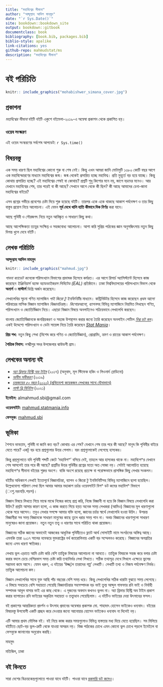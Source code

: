 --- 
title: "মহাবিশ্বের সীমানা"
author: "আব্দুল্যাহ আদিল মাহমুদ"
date: "`r Sys.Date()`"
site: bookdown::bookdown_site
output: bookdown::gitbook
documentclass: book
bibliography: [book.bib, packages.bib]
biblio-style: apalike
link-citations: yes
github-repo: mahmudstat/ms
description: "মহাবিশ্বের সীমানা"
---

# বই পরিচিতি {-}

```{r cover, echo=FALSE, fig.cap = "Book Cover", fig.align = 'center', out.width = '50%'}
knitr:: include_graphics("mohabishwer_simana_cover.jpg")
```

## প্রকাশনা {-}

*মহাবিশ্বের সীমানা* বইটি বইটি একুশে বইমেলা-২০১৯-এ অন্বেষা প্রকাশন থেকে প্রকাশিত হয়। 

### ওয়েব সংস্করণ {-}

এই ওয়েব সংস্করণের সর্বশেষ আপডেট: `r Sys.time()`

## বিষয়বস্তু  {-}

এক সময় ধারণা ছিল মহাবিশ্বের কোনো শুরু বা শেষ নেই। কিন্তু এখন আমরা জানি মোটামুটি ১৩৮০ কোটি বছর আগে এক মহাবিস্ফোরণের মাধ্যমে মহাবিশ্বের জন্ম। জন্ম থেকেই প্রসারিত হচ্ছে মহাবিশ্ব। প্রতি মুহূর্তে বড় হয়ে যাচ্ছে। কিন্তু কোথায় প্রসারিত হচ্ছে? এই মহাবিশ্বের শেষই বা কোথায়? প্রশ্নটি শুধু কিশোর মনে নয়, জাগে বড়দের মনেও। আর যেখানে মহাবিশ্বের শেষ, তার পরেই বা কী আছে? সেখানে আগে থেকে কী ছিল? কী আছে আমাদের চেনা-জানা মহাবিশ্বের বাইরে? 

এসব প্রশ্নের গভীরে প্রবেশের চেষ্টা দিয়ে শুরু হয়েছে বইটি। তারপর একে একে থাকছে আকাশ পর্যবেক্ষণ ও তার কিছু বাস্তুব প্রয়োগ নিয়ে আলোচনা। এই যেমন **সূর্য দেখে খালি হাতি কীভাবে দিক নির্ণয়** করা যাবে। 

আছে পৃথিবী ও সৌরজগৎ নিয়ে নতুন আবিষ্কৃত ও সাধারণ কিছু কথা। 

আছে আপেক্ষিকতা তত্ত্বের সংক্ষিপ্ত ও সহজবোধ্য আলোচনা। আশা করি সুপ্রিয় পাঠকের জ্ঞান অনুসন্ধিৎসায় নতুন কিছু দিগন্ত খুলে দেবে বইটি। 

## লেখক পরিচিতি {-}

**আব্দুল্যাহ আদিল মাহমুদ** 

```{r author, echo=FALSE, fig.cap = "Author", fig.align = 'center', out.width = '50%'}
knitr:: include_graphics("mahmud.jpg")
```

*পাবনা ক্যাডেট কলেজে* পরিসংখ্যান বিভাগের প্রভাষক হিসেবে কর্মরত। এর আগে রিসার্চ অ্যাসিস্ট্যান্ট হিসেবে কাজ করেছেন *ইঞ্জিনিয়ার্স অ্যান্ড অ্যাডভাইজরস লিমিটেড (EAL)* প্রতিষ্ঠানে।  ঢাকা বিশ্ববিদ্যালয়ের পরিসংখ্যান বিভাগ থেকে **অনার্স** ও **মাস্টার্স** ডিগ্রি অর্জন করেছেন। 

লেখালেখির সূচনা গণিত ম্যাগাজিন *পাই জিরো টু ইনফিনিটি*র মাধ্যমে। কন্ট্রিবিউটর হিসেবে কাজ করেছেন *প্রথম আলো* পরিবারের মাসিক বিজ্ঞান ম্যাগাজিন *বিজ্ঞানচিন্তা*য়। *কিশোরআলো*, *ব্যাপন*সহ বিভিন্ন ম্যাগাজিনে নিয়মিত লিখছেন গণিত, পরিসংখ্যান ও জ্যোতির্বিজ্ঞান নিয়ে। এছাড়া বিজ্ঞান বিষয়ে অনলাইনেও সক্রিয়ভাবে লেখালেখি করছেন। 

বাংলায় জ্যোতির্বিজ্ঞানকে জনপ্রিয়করণ ও সহজে উপস্থাপন করার জন্যে তৈরি করেছেন অনলাইন পোর্টাল [*বিশ্ব ডট কম*](https://sky.bishwo.com)।  একই উদ্দেশ্যে পরিসংখ্যান ও ডেটা সায়েন্স নিয়ে তৈরি করেছেন [*Stat Mania*](https://www.statmania.info)।

**প্রিয় শখ:** নতুন কিছু শেখা (বিশেষ করে গণিত ও জ্যোতির্বিজ্ঞান), প্রোগ্রামিং, ভ্রমণ ও রাতের আকাশ পর্যবেক্ষণ। 

**পৈত্রিক নিবাস:** লক্ষ্মীপুর সদর উপজেলার ঝাউডগী গ্রাম।

## লেখকের অনান্য বই {-}

- *[অ্যা ব্রিফার হিস্ট্রি অব টাইম](https://www.rokomari.com/book/author/47631)* (২০১৭) (অনুবাদ, মূল স্টিফেক হকিং ও লিওনার্দ ম্লোডিনো)
- *[অসীম সমীকরণ](https://www.rokomari.com/book/author/47631)* (২০১৯) 
- [*চন্দ্রজয়ের ৫০ বছর* (২০২০) (প্রথিতযশা কয়েকজন লেখকের সাথে যৌথভাবে)](https://www.rokomari.com/book/194398/chandrojoyer-50-bochor)
- *[লাস্ট থ্রি মিনিটস](https://l3m.bishwo.com)* (২০২১) 


**ইমেইল:** almahmud.sbi@gmail.com

**ওয়েবসাইট:** [mahmud.statmania.info](https://mahmud.statmania.info)

**ফেসবুক:** [mahmud.sbi](https://fb.com/mahmud.sbi)

## ভূমিকা {-}

শৈশবে ভাবতাম, পৃথিবী না জানি কত বড়? কোথায় এর শেষ? যেখানে শেষ তার পরে কী আছে? মানুষ কি পৃথিবীর বাইরে যেতে পারে? একটু বড় হয়ে প্রশ্নগুলোর উত্তর পেলাম। বরং প্রশ্নগুলোকেই লেগেছে হাস্যকর। 

কিন্তু প্রশ্নগুলোতে যদি পৃথিবী শব্দটি কেটে ‘মহাবিশ^’ বসিয়ে দেই, তাহলে আর হাস্যকর থাকে না। মহাবিশে^র যেখানে শেষ আসলেই তার পরে কী আছে? প্রশ্নটির উত্তর পৃথিবীর প্রশ্নের মতো অত সোজা নয়। সেটাই আলোচিত হয়েছে মহাবিশে^র সীমানা বইয়ের শুরুর অংশে। বাকি অংশে রয়েছে প্রত্যক্ষ বা পরোক্ষভাবে প্রাসঙ্গিক কিছু লেখার সংকলন। 

বইটির অধিকাংশ লেখাই ইতোপূর্বে বিজ্ঞানচিন্তা, ব্যাপন ও জিরো টু ইনফিনিটিসহ বিভিন্ন ম্যাগাজিনে ছাপা হয়েছিল। উল্লেখযোগ্য পরিমাণ লেখা ছিল আবার আমার মহাকাশ চর্চার ওয়েবসাইট বিশ^ ডট কমের মহাবিশ^ বিভাগে (ংশু.নরংযড়ি.পড়স)। 

বিজ্ঞান বিষয়ে লিখতে গিয়ে মাঝে মাঝে নিজের কাছে প্রশ্ন করি, নিজে বিজ্ঞানী না হয়ে কি বিজ্ঞান বিষয়ে লেখালেখি করা উচিৎ? প্রশ্নটা আসার কারণ হলো, এ কাজ করতে গিয়ে হয়ত অনেক সময় লেখকরা (আমিও) বিজ্ঞানের মূল ধারণাগুলো থেকে সরে আসেন। তবুও লেখার সপক্ষে আমার যক্তি হলো, জ্ঞানের চর্চার স্বার্থে লেখালেখি হওয়া উচিৎ। উপরন্ত বিজ্ঞানীরা সব সময় বিজ্ঞানকে সাধারণ মানুষের কাছে তুলে ধরার সময় পান না। অথচ বিজ্ঞানের ধারণাগুলো সাধারণ মানুষেরও জানা প্রয়োজন। নতুন নতুন তত্ত্ব ও  ধারণার সাথে পরিচিত থাকা প্রয়োজন। 

বিজ্ঞানের সঠিক জ্ঞানের অভাবেই আজকের আধুনিক পৃথিবীতেও ফ্ল্যাট আর্থ সোসাইটি নামে সংগঠনের অস্তিত্ব আছে। এমনকি তারা ২০১৭ সালের নভেম্বরে যুক্তরাষ্ট্রের নর্থ ক্যারোলিনায় একটি বড় সম্মেলনও করেছে। বিজ্ঞানের অগগ্রতির জন্যে এসব ধারণা ক্ষতিকর। 

  লেখায় ভুল এড়াতে আমি চেষ্টা করি বেশি তাত্ত্বিক বিষয়ের আলোচনা না আনতে। তাত্ত্বিক বিষয়কে সহজ করে বলার চেষ্টা করার বদলে চেয়ে বেশিরভাগ সময় চেষ্টা করি তথ্যনির্ভর লেখা লিখতে। সঠিক তথ্যসূত্র দেখে লিখলে এক্ষেত্রে ভুলের সম্ভাবনা কমে আসে। যেমন ধরুন, এ বইয়ের ‘উজ্জ্¦ল তারাদের গল্প’ লেখাটি। লেখাটি তথ্য ও নিজস্ব পর্যবেক্ষণ নির্ভর। তাত্ত্বিক আলোচনা কম। 

বিজ্ঞান লেখালেখির সাথে যুক্ত আছি পাঁচ বছরের বেশি সময় ধরে। কিন্তু লেখালেখির সঠিক ধারাটা বুঝতে সময় লেগেছে। এ বিষয়ে সবচেয়ে বেশি সহায়তা পেয়েছি বিজ্ঞানচিন্তার সহসম্পাদক বড় ভাই তুল্য আব্দুল গাফফার রনি ভাই ও নির্বাহী সম্পাদক আবুল বাসার ভাই এর কাছ থেকে। এ দুজনের অবদান কখনও ভুলব না। অ্যা ব্রিফার হিস্ট্রি অব টাইম প্রকাশ করার ব্যাপারেও রনি ভাইয়ের অকৃত্রিম সহায়তা ও তত্ত্বাধান পেয়েছিলাম। এ বইটিও ভাইয়ের দেয়া উৎসাহের ফসল। 

বই প্রকাশের আন্তরিকতা প্রদর্শন ও উৎসাহ প্রদানের অন্বেষার প্রকাশক মো. শাহাদাৎ হোসেন ভাইকেও ধন্যবাদ। বইয়ের বিষয়বস্তু উপযোগী একটি প্রচ্ছদ করে দেওয়ার জন্যে আনোয়ার হোসেন ভাইকেও ধন্যবাদ না দিলেই নয়। 

এটি আমার প্রথম মৌলিক বই। বই নিয়ে কাজ করার সময়গুলোও বিভিন্ন ব্যস্ততার মধ্য দিয়ে যেতে হয়েছিল। সব মিলিয়ে বইটিতে ছোট-বড় ভুল-ত্রুটি থেকে যাওয়া অসম্ভব নয়। বিজ্ঞ পাঠকের চোখে এমন কোনো ভুল চোখে পড়লে ইমেইলে বা ফেসবুকে জানানোর অনুরোধ করছি। 

মাহমুদ

মতিঝিল, ঢাকা


## বই কিনতে {-}

সারা দেশের বিক্রয়কেন্দ্রগুলোতে পাওয়া যাবে বইটি। পাওয়া যাবে [রকমারি ডট কমেও](https://www.rokomari.com/book/author/47631)। 